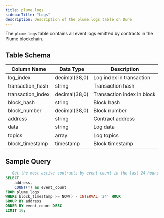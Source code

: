```yaml
---
title: plume.logs
sidebarTitle: "Logs"
description: Description of the plume.logs table on Dune
---
```



The `plume.logs` table contains all event logs emitted by contracts in the Plume blockchain.

## Table Schema

| Column Name | Data Type | Description |
|------------|-----------|-------------|
| log_index | decimal(38,0) | Log index in transaction |
| transaction_hash | string | Transaction hash |
| transaction_index | decimal(38,0) | Transaction index in block |
| block_hash | string | Block hash |
| block_number | decimal(38,0) | Block number |
| address | string | Contract address |
| data | string | Log data |
| topics | array | Log topics |
| block_timestamp | timestamp | Block timestamp |

## Sample Query

```sql
-- Get the most active contracts by event count in the last 24 hours
SELECT 
    address,
    COUNT(*) as event_count
FROM plume.logs
WHERE block_timestamp >= NOW() - INTERVAL '24' HOUR
GROUP BY address
ORDER BY event_count DESC
LIMIT 10;
```